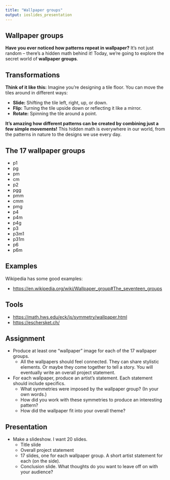 ```yaml
---
title: "Wallpaper groups"
output: ioslides_presentation
---
```


## Wallpaper groups

**Have you ever noticed how patterns repeat in wallpaper?**  It's not just random – there's a hidden math behind it! Today, we're going to explore the secret world of **wallpaper groups**.

## Transformations

**Think of it like this:** Imagine you're designing a tile floor. You can move the tiles around in different ways:

* **Slide:**  Shifting the tile left, right, up, or down.
* **Flip:**  Turning the tile upside down or reflecting it like a mirror.
* **Rotate:**  Spinning the tile around a point. 

**It's amazing how different patterns can be created by combining just a few simple movements!**  This hidden math is everywhere in our world, from the patterns in nature to the designs we use every day. 

## The 17 wallpaper groups {.columns-2}

* p1
* pg
* pm
* cm
* p2
* pgg
* pmm
* cmm
* pmg
* p4
* p4m
* p4g
* p3
* p3m1
* p31m
* p6
* p6m

## Examples {.smaller}

Wikipedia has some good examples:

* [https://en.wikipedia.org/wiki/Wallpaper_group#The_seventeen_groups](https://en.wikipedia.org/wiki/Wallpaper_group#The_seventeen_groups)

## Tools

* [https://math.hws.edu/eck/js/symmetry/wallpaper.html](https://math.hws.edu/eck/js/symmetry/wallpaper.html)
* [https://eschersket.ch/](https://eschersket.ch/)


## Assignment

* Produce at least one "wallpaper" image for each of the 17 wallpaper groups.
    * All the wallpapers should feel connected. They can share stylistic elements. Or maybe they come together to tell a story. You will eventually write an overall project statement.
* For each wallpaper, produce an artist's statement. Each statement should include specifics.
    * What symmetries were imposed by the wallpaper group? (In your own words.)
    * How did you work with these symmetries to produce an interesting pattern?
    * How did the wallpaper fit into your overall theme?

## Presentation    

* Make a slideshow. I want 20 slides.
    * Title slide
    * Overall project statement
    * 17 slides, one for each wallpaper group. A short artist statement for each (on the side).
    * Conclusion slide. What thoughts do you want to leave off on with your audience?

